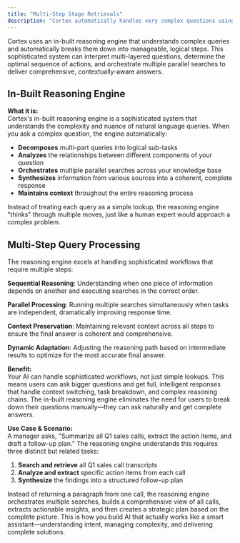 ```yaml
---
title: "Multi-Step Stage Retrievals"
description: "Cortex automatically handles very complex questions using an in-built reasoning engine that runs multiple parallel searches, figures out the best sequence, and returns complete answers for sophisticated workflows."
---
```


Cortex uses an in-built reasoning engine that understands complex queries and automatically breaks them down into manageable, logical steps. This sophisticated system can interpret multi-layered questions, determine the optimal sequence of actions, and orchestrate multiple parallel searches to deliver comprehensive, contextually-aware answers.

## In-Built Reasoning Engine

**What it is:**  
Cortex's in-built reasoning engine is a sophisticated system that understands the complexity and nuance of natural language queries. When you ask a complex question, the engine automatically:

- **Decomposes** multi-part queries into logical sub-tasks
- **Analyzes** the relationships between different components of your question
- **Orchestrates** multiple parallel searches across your knowledge base
- **Synthesizes** information from various sources into a coherent, complete response
- **Maintains context** throughout the entire reasoning process

Instead of treating each query as a simple lookup, the reasoning engine "thinks" through multiple moves, just like a human expert would approach a complex problem.

## Multi-Step Query Processing

The reasoning engine excels at handling sophisticated workflows that require multiple steps:

**Sequential Reasoning**: Understanding when one piece of information depends on another and executing searches in the correct order.

**Parallel Processing**: Running multiple searches simultaneously when tasks are independent, dramatically improving response time.

**Context Preservation**: Maintaining relevant context across all steps to ensure the final answer is coherent and comprehensive.

**Dynamic Adaptation**: Adjusting the reasoning path based on intermediate results to optimize for the most accurate final answer.

**Benefit:**  
Your AI can handle sophisticated workflows, not just simple lookups. This means users can ask bigger questions and get full, intelligent responses that handle context switching, task breakdown, and complex reasoning chains. The in-built reasoning engine eliminates the need for users to break down their questions manually—they can ask naturally and get complete answers.

**Use Case & Scenario:**  
A manager asks, "Summarize all Q1 sales calls, extract the action items, and draft a follow-up plan." The reasoning engine understands this requires three distinct but related tasks:

1. **Search and retrieve** all Q1 sales call transcripts
2. **Analyze and extract** specific action items from each call
3. **Synthesize** the findings into a structured follow-up plan

Instead of returning a paragraph from one call, the reasoning engine orchestrates multiple searches, builds a comprehensive view of all calls, extracts actionable insights, and then creates a strategic plan based on the complete picture. This is how you build AI that actually works like a smart assistant—understanding intent, managing complexity, and delivering complete solutions.
